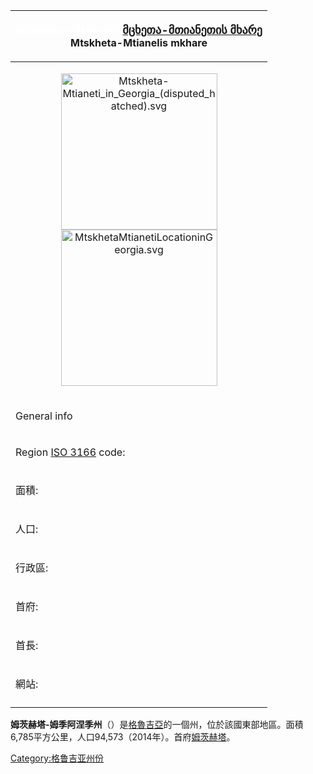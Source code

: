 {|cellpadding="5" cellspacing="1" align="right" style="margin: 5px 5px 5px 1em; border: 1px solid black;"
|-
! colspan="2" bgcolor=#8B864E | <font size="+1" color=white>Mtskheta-Mtianeti</font>
<font size="+1">[https://web.archive.org/web/20180322183548/http://mtskheta-mtianeti.gov.ge/ მცხეთა-მთიანეთის მხარე]</font><br />
Mtskheta-Mtianelis mkhare
|-
| colspan="2" align="center" | [[File:Mtskheta-Mtianeti_in_Georgia_(disputed_hatched).svg|250px]]<br />[[File:MtskhetaMtianetiLocationinGeorgia.svg|250px]]
|-
! colspan="2" bgcolor=#CDC673 | General info
|-
| Region [[ISO_3166|ISO 3166]] code: || GE-MM
|-
| 面積:  || 6,785 km²
|-
| 人口: || 94,573（2014）
|-
| 行政區: || 5 regions
|-
| 首府: || [[姆茨赫塔|姆茨赫塔]]
|-
| 首長: || [https://web.archive.org/web/20070929202811/http://www.mtskheta-mtianeti.gov.ge/?m=3&sm=1&ssm=1 Vasil Maghlaperidze] 
|-
| 網站: || [https://web.archive.org/web/20180322183548/http://mtskheta-mtianeti.gov.ge/ Official Site] 
|-
|}
'''姆茨赫塔-姆季阿涅季州'''（{{lang|ka|მცხეთა-მთიანეთის მხარე}}）是[[格魯吉亞|格魯吉亞]]的一個州，位於該國東部地區。面積6,785平方公里，人口94,573（2014年）。首府[[姆茨赫塔|姆茨赫塔]]。

[[Category:格鲁吉亚州份|Category:格鲁吉亚州份]]